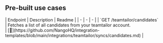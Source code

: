 
## Pre-built use cases

<AccordionGroup>


<Accordion title="Others">
| Endpoint | Description | Readme |
| - | - | - |
| `GET /teamtailor/candidates` | Fetches a list of all candidates from your teamtailor account.<br /> | [🔗](https://github.com/NangoHQ/integration-templates/blob/main/integrations/teamtailor/syncs/candidates.md) |
</Accordion>

</AccordionGroup>
